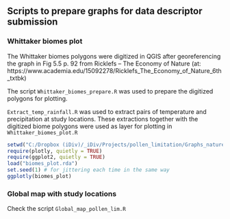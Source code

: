 ## Scripts to prepare graphs for data descriptor submission

### Whittaker biomes plot
The Whittaker biomes polygons were digitized in QGIS after georeferencing the graph in Fig 5.5 p. 92 from Ricklefs – The Economy of Nature
(at: https://www.academia.edu/15092278/Ricklefs_The_Economy_of_Nature_6th_txtbk)

The script `Whittaker_biomes_prepare.R` was used to prepare the digitized polygons for plotting.

`Extract_temp_rainfall.R` was used to extract pairs of temperature and precipitation at study locations.
These extractions together with the digitized biome polygons were used as layer for plotting in `Whittaker_biomes_plot.R`

```r
setwd("C:/Dropbox (iDiv)/_iDiv/Projects/pollen_limitation/Graphs_nature_dataset/Output")
require(plotly, quietly = TRUE)
require(ggplot2, quietly = TRUE)
load("biomes_plot.rda")
set.seed(1) # for jittering each time in the same way
ggplotly(biomes_plot)
```

### Global map with study locations
Check the script `Global_map_pollen_lim.R`
